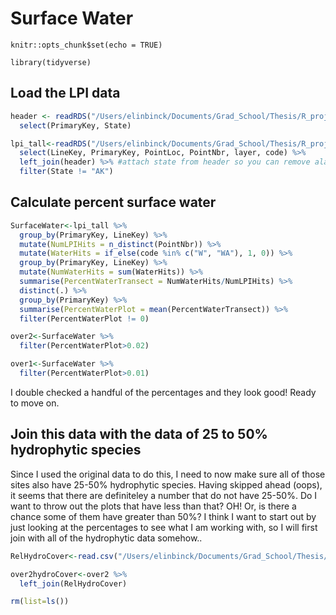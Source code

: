 # Surface Water

```{include=FALSE}
knitr::opts_chunk$set(echo = TRUE)

library(tidyverse)
```

## Load the LPI data
```r
header <- readRDS("/Users/elinbinck/Documents/Grad_School/Thesis/R_project/Thesis_Research/data/AIM_tall_tables_export_2021-09-21/header.Rdata") %>% 
  select(PrimaryKey, State)

lpi_tall<-readRDS("/Users/elinbinck/Documents/Grad_School/Thesis/R_project/Thesis_Research/data/AIM_tall_tables_export_2021-09-21/lpi_tall.Rdata") %>% 
  select(LineKey, PrimaryKey, PointLoc, PointNbr, layer, code) %>% 
  left_join(header) %>% #attach state from header so you can remove alaska data
  filter(State != "AK")

```
## Calculate percent surface water

```r

SurfaceWater<-lpi_tall %>%
  group_by(PrimaryKey, LineKey) %>% 
  mutate(NumLPIHits = n_distinct(PointNbr)) %>% 
  mutate(WaterHits = if_else(code %in% c("W", "WA"), 1, 0)) %>% 
  group_by(PrimaryKey, LineKey) %>% 
  mutate(NumWaterHits = sum(WaterHits)) %>% 
  summarise(PercentWaterTransect = NumWaterHits/NumLPIHits) %>% 
  distinct(.) %>%  
  group_by(PrimaryKey) %>% 
  summarise(PercentWaterPlot = mean(PercentWaterTransect)) %>% 
  filter(PercentWaterPlot != 0)

over2<-SurfaceWater %>% 
  filter(PercentWaterPlot>0.02)

over1<-SurfaceWater %>% 
  filter(PercentWaterPlot>0.01)
```
I double checked a handful of the percentages and they look good! Ready to move on.

## Join this data with the data of 25 to 50% hydrophytic species

Since I used the original data to do this, I need to now make sure all of those sites also have 25-50% hydrophytic species.  Having skipped ahead (oops), it seems that there are definiteley a number that do not have 25-50%.  Do I want to throw out the plots that have less than that?  OH! Or, is there a chance some of them have greater than 50%?  I think I want to start out by just looking at the percentages to see what I am working with, so I will first join with all of the hydrophytic data somehow..

```r
RelHydroCover<-read.csv("/Users/elinbinck/Documents/Grad_School/Thesis/R_project/Thesis_Research/data/RelHydroCover.csv")

over2hydroCover<-over2 %>% 
  left_join(RelHydroCover)

rm(list=ls())
```

